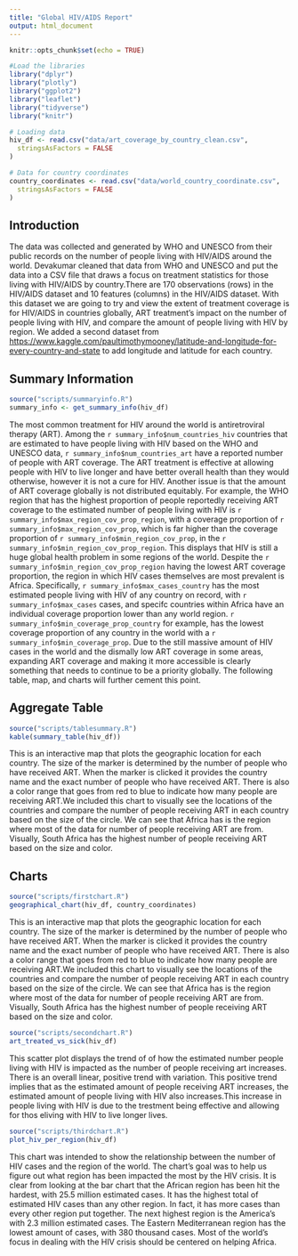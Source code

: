 ```yaml
---
title: "Global HIV/AIDS Report"
output: html_document
---
```


```r
knitr::opts_chunk$set(echo = TRUE)

#Load the libraries
library("dplyr")
library("plotly")
library("ggplot2")
library("leaflet")
library("tidyverse")
library("knitr")

# Loading data
hiv_df <- read.csv("data/art_coverage_by_country_clean.csv",
  stringsAsFactors = FALSE
)

# Data for country coordinates
country_coordinates <- read.csv("data/world_country_coordinate.csv",
  stringsAsFactors = FALSE
)
```

## Introduction 
The data was collected and generated by WHO and UNESCO from their public records
on the number of people living with HIV/AIDS around the world. Devakumar cleaned
that data from WHO and UNESCO and put the data into a CSV file that draws a focus
on treatment statistics for those living with HIV/AIDS by country.There are 170
observations (rows) in the HIV/AIDS dataset and 10 features (columns) in the
HIV/AIDS dataset. With this dataset we are going to try and view the extent of
treatment coverage is for HIV/AIDS in countries globally, ART treatment's impact
on the number of people living with HIV, and compare the amount of people living
with HIV by region. We added a second dataset from <https://www.kaggle.com/paultimothymooney/latitude-and-longitude-for-every-country-and-state>
to add longitude and latitude for each country. 

## Summary Information

```r
source("scripts/summaryinfo.R")
summary_info <- get_summary_info(hiv_df)
```

The most common treatment for HIV around the world is antiretroviral therapy (ART).
Among the `r summary_info$num_countries_hiv` countries that are estimated to
have people living with HIV based on the WHO and UNESCO data,
`r summary_info$num_countries_art` have a reported number of people with ART
coverage. The ART treatment is effective at allowing people with HIV to live
longer and have better overall health than they would otherwise, however it is
not a cure for HIV. Another issue is that the amount of ART coverage globally
is not distributed equitably. For example, the WHO region that has the highest
proportion of people reportedly receiving ART coverage to the estimated number
of people living with HIV is `r summary_info$max_region_cov_prop_region`,
with a coverage proportion of `r summary_info$max_region_cov_prop`,
which is far higher than the coverage proportion of `r summary_info$min_region_cov_prop`,
in the `r summary_info$min_region_cov_prop_region`. This displays that HIV is
still a huge global health problem in some regions of the world.
Despite the `r summary_info$min_region_cov_prop_region` having the lowest ART
coverage proportion, the region in which HIV cases themselves are most prevalent
is Africa. Specifically, `r summary_info$max_cases_country` has the most
estimated people living with HIV of any country on record,
with `r summary_info$max_cases` cases, and specifc countries within Africa have
an individual coverage proportion lower than any world region.
`r summary_info$min_coverage_prop_country` for example, has the lowest coverage
proportion of any country in the world with a `r summary_info$min_coverage_prop`.
Due to the still massive amount of HIV cases in the world and the dismally low
ART coverage in some areas, expanding ART coverage and making it more accessible
is clearly something that needs to continue to be a priority globally.
The following table, map, and charts will further cement this point.

## Aggregate Table

```r
source("scripts/tablesummary.R")
kable(summary_table(hiv_df))
```

This is an interactive map that plots the geographic location for each country.
The size of the marker is determined by the number of people who have
received ART. When the marker is clicked it provides the country name and the
exact number of people who have received ART. There is also a color range that
goes from red to blue to indicate how many people are receiving ART.We included
this chart to visually see the locations of the countries and compare the number
of people receiving ART in each country based on the size of the circle.
We can see that Africa has is the region where most of the data for number of
people receiving ART are from. Visually, South Africa has the highest number
of people receiving ART based on the size and color.

## Charts

```r
source("scripts/firstchart.R")
geographical_chart(hiv_df, country_coordinates)
```

This is an interactive map that plots the geographic location for each country.
The size of the marker is determined by the number of people who have
received ART. When the marker is clicked it provides the country name and the
exact number of people who have received ART. There is also a color range that
goes from red to blue to indicate how many people are receiving ART.We included
this chart to visually see the locations of the countries and compare the number
of people receiving ART in each country based on the size of the circle.
We can see that Africa has is the region where most of the data for number of
people receiving ART are from. Visually, South Africa has the highest number
of people receiving ART based on the size and color.

```r
source("scripts/secondchart.R")
art_treated_vs_sick(hiv_df)
```

This scatter plot displays the trend of of how the estimated number people
living with HIV is impacted as the number of people receiving art increases.
There is an overall linear, positive trend with variation. This positive trend
implies that as the estimated amount of people receiving ART increases,
the estimated amount of people living with HIV also increases.This increase in
people living with HIV is due to the trestment being effective and allowing for
thos eliving with HIV to live longer lives.

```r
source("scripts/thirdchart.R")
plot_hiv_per_region(hiv_df)
```

This chart was intended to show the relationship between the number of HIV cases
and the region of the world. The chart's goal was to help us figure out what 
region has been impacted the most by the HIV crisis. It is clear from looking at 
the bar chart that the African region has been hit the hardest, with 25.5 
million estimated cases. It has the highest total of estimated HIV cases than 
any other region. In fact, it has more cases than every other region put 
together. The next highest region is the America's with 2.3 million estimated 
cases. The Eastern Mediterranean region has the lowest amount of cases, with 
380 thousand cases. Most of the world's focus in dealing with the HIV crisis 
should be centered on helping Africa. 

